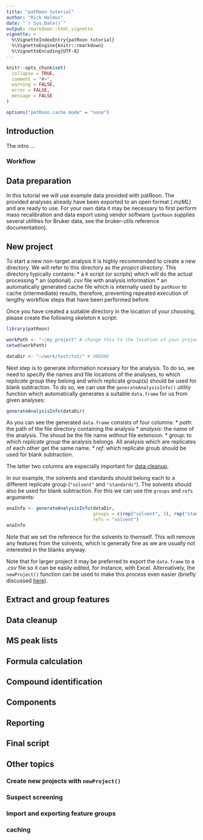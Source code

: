 ```yaml
---
title: "patRoon tutorial"
author: "Rick Helmus"
date: "`r Sys.Date()`"
output: rmarkdown::html_vignette
vignette: >
  %\VignetteIndexEntry{patRoon tutorial}
  %\VignetteEngine{knitr::rmarkdown}
  %\VignetteEncoding{UTF-8}
---
```


```r
knitr::opts_chunk$set(
  collapse = TRUE,
  comment = "#>",
  warning = FALSE,
  error = FALSE,
  message = FALSE
)

options("patRoon.cache.mode" = "none")
```


## Introduction

The intro ...

### Workflow

## Data preparation
In this tutorial we will use example data provided with patRoon. The provided analyses already have been exported to an open format (_.mzML_) and are ready to use. For your own data it may be necessary to first perform mass recalibration and data export using vendor software (`patRoon` supplies several utilities for Bruker data, see the bruker-utils reference documentation).

## New project
To start a new non-target analysis it is highly recommended to create a new directory. We will refer to this directory as the _project directory_. This directory typically contains:
* a `R` script (or scripts) which will do the actual processing
* an (optional) _.csv_ file with analysis information
* an automatically generated cache file which is internally used by `patRoon` to cache (intermediate) results, therefore, preventing repeated execution of lengthy workflow steps that have been performed before.

Once you have created a suitable directory in the location of your choosing, please create the following skeleton `R` script:

```r
library(patRoon)

workPath <- "~/my_project" # change this to the location of your project directory
setwd(workPath)

dataDir <- "~/werk/test/tut/" # UNDONE
```

Next step is to generate information ncessary for the analysis. To do so, we need to specify the names and file locations of the analyses, to which _replicate group_ they belong and which replicate group(s) should be used for blank subtraction. To do so, we can use the `generateAnalysisInfo()` utility function which automatically generates a suitable `data.frame` for us from given analyses:

```r
generateAnalysisInfo(dataDir)
```

As you can see the generated `data.frame` consists of four columns:
* *path*: the path of the file directory containing the analysis
* *analysis*: the name of the analysis. The shoud be the file name _without_ file extension.
* *group*: to which _replicate group_ the analysis belongs. All analysis which are replicates of each other get the same name.
* *ref*: which replicate groub should be used for blank subtraction.

The latter two columns are especially important for [data cleanup](#data-cleanup).

In our example, the solvents and standards should belong each to a different replicate group (`"solvent"` and `"standards"`). The solvents should also be used for blank subtraction. For this we can use the `groups` and `refs` arguments:
```r
anaInfo <- generateAnalysisInfo(dataDir,
                                groups = c(rep("solvent", 3), rep("standard", 3)),
                                refs = "solvent")
anaInfo
```

Note that we set the reference for the solvents to themself. This will remove any features from the solvents, which is generally fine as we are usually not interested in the blanks anyway.

Note that for larger project it may be preferred to export the `data.frame` to a _.csv_ file so it can be easily edited, for instance, with Excel. Alternatively, the `newProject()` function can be used to make this process even easier (briefly discussed [here](#newProject)).

## Extract and group features

## Data cleanup { #data-cleanup }

## MS peak lists

## Formula calculation

## Compound identification

## Components

## Reporting

## Final script

## Other topics

### Create new projects with `newProject()` { #newProject }

### Suspect screening

### Import and exporting feature groups

### caching

